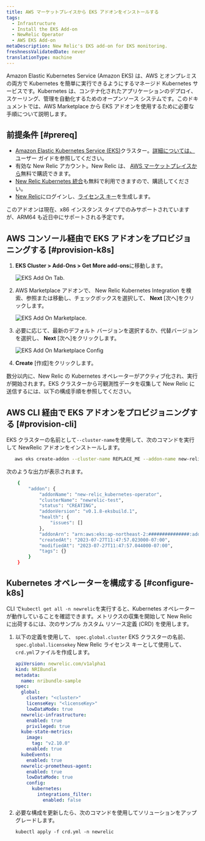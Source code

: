 ```yaml
---
title: AWS マーケットプレイスから EKS アドオンをインストールする
tags:
  - Infrastructure
  - Install the EKS Add-on
  - NewRelic Operator
  - AWS EKS Add-on
metaDescription: New Relic's EKS add-on for EKS monitoring.
freshnessValidatedDate: never
translationType: machine
---
```





Amazon Elastic Kubernetes Service (Amazon EKS) は、AWS とオンプレミスの両方で Kubernetes を簡単に実行できるようにするマネージド Kubernetes サービスです。Kubernetes は、コンテナ化されたアプリケーションのデプロイ、スケーリング、管理を自動化するためのオープンソース システムです。このドキュメントでは、AWS Marketplace から EKS アドオンを使用するために必要な手順について説明します。

## 前提条件 [#prereq]

* [Amazon Elastic Kubernetes Service (EKS)](https://docs.aws.amazon.com/eks/latest/userguide/what-is-eks.html)クラスター。[詳細については、](https://docs.aws.amazon.com/eks/latest/userguide/create-cluster.html)ユーザー ガイドを参照してください。
* 有効な New Relic アカウント。New Relic は、 [AWS マーケットプレイスから](https://aws.amazon.com/marketplace/pp/prodview-ov56chowabeb4?sr=0-3&ref_=beagle&applicationId=AWS-Marketplace-Console)無料で購読できます。
* [New Relic Kubernetes 統合](https://aws.amazon.com/marketplace/pp/prodview-gcywa6keq2ajy?applicationId=AWS-Marketplace-Console&ref_=beagle&sr=0-5)も無料で利用できますので、購読してください。
* [New Relic](https://one.newrelic.com/)にログインし、[ライセンス キー](https://one.newrelic.com/api-keys)を生成します。

<Callout variant="important">
  このアドオンは現在、x86 インスタンス タイプでのみサポートされていますが、ARM64 も近日中にサポートされる予定です。
</Callout>

## AWS コンソール経由で EKS アドオンをプロビジョニングする [#provision-k8s]

1. **EKS Cluster > Add-Ons > Get More add-ons**に移動します。

   <img
     title="eksAddOnTab.png"
     alt="EKS Add On Tab."
     src={eksAddOnTab}
   />

2. AWS Marketplace アドオンで、 New Relic Kubernetes Integration を検索、参照または移動し、チェックボックスを選択して、 **Next** \[次へ]をクリックします。

   <img
     title="eksAddOnMarketplace.png"
     alt="EKS Add On Marketplace."
     src={eksAddOnMarketplace}
   />

3. 必要に応じて、最新のデフォルト バージョンを選択するか、代替バージョンを選択し、 **Next** \[次へ]をクリックします。

   <img
     title="eksAddOnMarketplaceConfig.png"
     alt="EKS Add On Marketplace Config"
     src={eksAddOnMarketplaceConfig}
   />

4. **Create** \[作成]をクリックします。

数分以内に、New Relic の Kubernetes オペレーターがアクティブ化され、実行が開始されます。EKS クラスターから可観測性データを収集して New Relic に送信するには、以下の構成手順を参照してください。

## AWS CLI 経由で EKS アドオンをプロビジョニングする [#provision-cli]

EKS クラスターの名前として`--cluster-name`を使用して、次のコマンドを実行して NewRelic アドオンをインストールします。

```bash
   aws eks create-addon --cluster-name REPLACE_ME --addon-name new-relic_kubernetes-operator
```

次のような出力が表示されます。

```bash
    {
        "addon": {
            "addonName": "new-relic_kubernetes-operator",
            "clusterName": "newrelic-test",
            "status": "CREATING",
            "addonVersion": "v0.1.8-eksbuild.1",
            "health": {
                "issues": []
            },
            "addonArn": "arn:aws:eks:ap-northeast-2:###############:addon/kubecon2023-127/new-relic_kubernetes-operator/6cc5e7b7-d8f1-5fa0-c668-2bc9727e16b3",
            "createdAt": "2023-07-27T11:47:57.023000-07:00",
            "modifiedAt": "2023-07-27T11:47:57.044000-07:00",
            "tags": {}
        }
    }
```

## Kubernetes オペレーターを構成する [#configure-k8s]

CLI で`kubectl get all -n newrelic`を実行すると、Kubernetes オペレーターが動作していることを確認できます。メトリクスの収集を開始して New Relic に出荷するには、次のサンプル カスタム リソース定義 (CRD) を使用します。

1. 以下の定義を使用して、 `spec.global.cluster` EKS クラスターの名前、 `spec.global.licensekey` New Relic ライセンス キーとして使用して、 `crd.yml`ファイルを作成します。

   ```yml
   apiVersion: newrelic.com/v1alpha1
   kind: NRIBundle
   metadata:
     name: nribundle-sample
   spec:
     global:
       cluster: "<cluster>"
       licenseKey: "<licenseKey>"
       lowDataMode: true
     newrelic-infrastructure:
       enabled: true
       privileged: true
     kube-state-metrics:
       image:
         tag: "v2.10.0"
       enabled: true
     kubeEvents:
       enabled: true
     newrelic-prometheus-agent:
       enabled: true
       lowDataMode: true
       config:
         kubernetes:
           integrations_filter:
             enabled: false
   ```

2. 必要な構成を更新したら、次のコマンドを使用してソリューションをアップグレードします。

   ```
   kubectl apply -f crd.yml -n newrelic
   ```